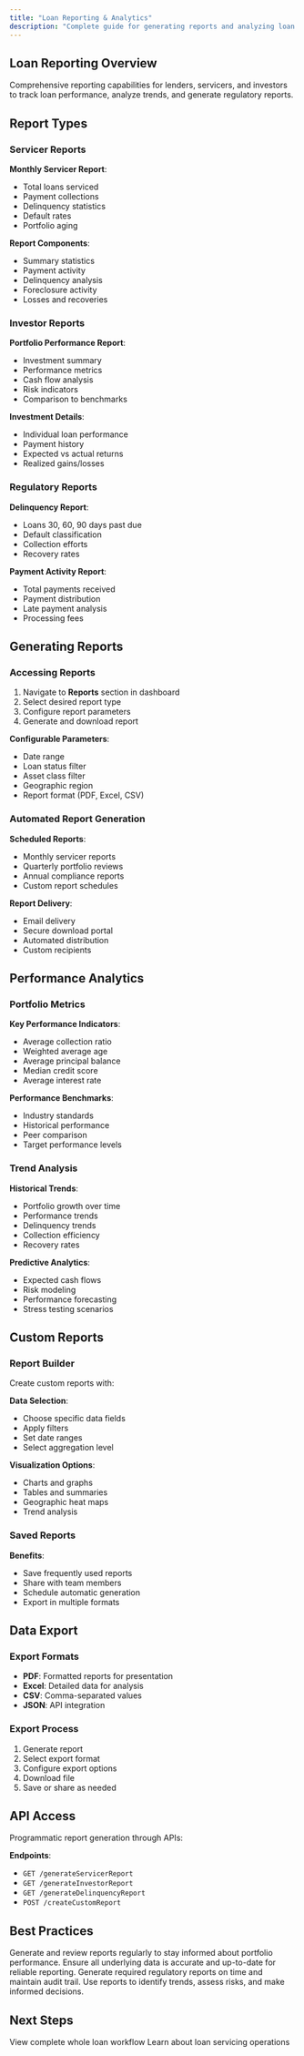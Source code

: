 ```yaml
---
title: "Loan Reporting & Analytics"
description: "Complete guide for generating reports and analyzing loan performance"
---
```


## Loan Reporting Overview

Comprehensive reporting capabilities for lenders, servicers, and investors to track loan performance, analyze trends, and generate regulatory reports.

## Report Types

### Servicer Reports

**Monthly Servicer Report**:
- Total loans serviced
- Payment collections
- Delinquency statistics
- Default rates
- Portfolio aging

**Report Components**:
- Summary statistics
- Payment activity
- Delinquency analysis
- Foreclosure activity
- Losses and recoveries

### Investor Reports

**Portfolio Performance Report**:
- Investment summary
- Performance metrics
- Cash flow analysis
- Risk indicators
- Comparison to benchmarks

**Investment Details**:
- Individual loan performance
- Payment history
- Expected vs actual returns
- Realized gains/losses

### Regulatory Reports

**Delinquency Report**:
- Loans 30, 60, 90 days past due
- Default classification
- Collection efforts
- Recovery rates

**Payment Activity Report**:
- Total payments received
- Payment distribution
- Late payment analysis
- Processing fees

## Generating Reports

### Accessing Reports

1. Navigate to **Reports** section in dashboard
2. Select desired report type
3. Configure report parameters
4. Generate and download report

**Configurable Parameters**:
- Date range
- Loan status filter
- Asset class filter
- Geographic region
- Report format (PDF, Excel, CSV)

### Automated Report Generation

**Scheduled Reports**:
- Monthly servicer reports
- Quarterly portfolio reviews
- Annual compliance reports
- Custom report schedules

**Report Delivery**:
- Email delivery
- Secure download portal
- Automated distribution
- Custom recipients

## Performance Analytics

### Portfolio Metrics

**Key Performance Indicators**:
- Average collection ratio
- Weighted average age
- Average principal balance
- Median credit score
- Average interest rate

**Performance Benchmarks**:
- Industry standards
- Historical performance
- Peer comparison
- Target performance levels

### Trend Analysis

**Historical Trends**:
- Portfolio growth over time
- Performance trends
- Delinquency trends
- Collection efficiency
- Recovery rates

**Predictive Analytics**:
- Expected cash flows
- Risk modeling
- Performance forecasting
- Stress testing scenarios

## Custom Reports

### Report Builder

Create custom reports with:

**Data Selection**:
- Choose specific data fields
- Apply filters
- Set date ranges
- Select aggregation level

**Visualization Options**:
- Charts and graphs
- Tables and summaries
- Geographic heat maps
- Trend analysis

### Saved Reports

**Benefits**:
- Save frequently used reports
- Share with team members
- Schedule automatic generation
- Export in multiple formats

## Data Export

### Export Formats

- **PDF**: Formatted reports for presentation
- **Excel**: Detailed data for analysis
- **CSV**: Comma-separated values
- **JSON**: API integration

### Export Process

1. Generate report
2. Select export format
3. Configure export options
4. Download file
5. Save or share as needed

## API Access

Programmatic report generation through APIs:

**Endpoints**:
- `GET /generateServicerReport`
- `GET /generateInvestorReport`
- `GET /generateDelinquencyReport`
- `POST /createCustomReport`

## Best Practices

<Accordion>
<AccordionItem title="Regular Monitoring">
Generate and review reports regularly to stay informed about portfolio performance.
</AccordionItem>

<AccordionItem title="Data Accuracy">
Ensure all underlying data is accurate and up-to-date for reliable reporting.
</AccordionItem>

<AccordionItem title="Compliance">
Generate required regulatory reports on time and maintain audit trail.
</AccordionItem>

<AccordionItem title="Analysis">
Use reports to identify trends, assess risks, and make informed decisions.
</AccordionItem>
</Accordion>

## Next Steps

<Card title="Return to Overview" icon="layer-group" href="/user-guide/whole-loan/overview">
  View complete whole loan workflow
</Card>

<Card title="Loan Servicing" icon="cogs" href="/user-guide/whole-loan/servicing">
  Learn about loan servicing operations
</Card>
